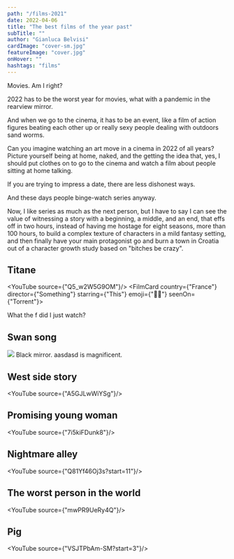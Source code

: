 ```yaml
---
path: "/films-2021"
date: 2022-04-06
title: "The best films of the year past"
subTitle: ""
author: "Gianluca Belvisi"
cardImage: "cover-sm.jpg"
featureImage: "cover.jpg"
onHover: ""
hashtags: "films"
---
```



Movies. Am I right?

2022 has to be the worst year for movies, what with a pandemic in the rearview mirror.

And when we go to the cinema, it has to be an event, like a film of action figures beating each other up or really sexy people dealing with outdoors sand worms.

Can you imagine watching an art move in a cinema in 2022 of all years? Picture yourself being at home, naked, and the getting the idea that, yes, I should put clothes on to go to the cinema and watch a film about people sitting at home talking.

If you are trying to impress a date, there are less dishonest ways.

And these days people binge-watch series anyway.

Now, I like series as much as the next person, but I have to say I can see the value of witnessing a story with a beginning, a middle, and an end, that effs off in two hours, instead of having me hostage for eight seasons, more than 100 hours, to build a complex texture of characters in a mild fantasy setting, and then finally have your main protagonist go and burn a town in Croatia out of a character growth study based on "bitches be crazy".

## Titane

<YouTube source={"Q5_w2W5G9OM"}/>
<FilmCard country={"France"} director={"Something"} starring={"This"} emoji={"😵‍💫"} seenOn={"Torrent"}>
</FilmCard>

What the f did I just watch?

## Swan song
![](swansong.jpg)
Black mirror. aasdasd is magnificent.


## West side story
<YouTube source={"A5GJLwWiYSg"}/>

## Promising young woman

<YouTube source={"7i5kiFDunk8"}/>

## Nightmare alley
<YouTube source={"Q81Yf46Oj3s?start=11"}/>

## The worst person in the world
<YouTube source={"mwPR9UeRy4Q"}/>

## Pig
<YouTube source={"VSJTPbAm-SM?start=3"}/>

